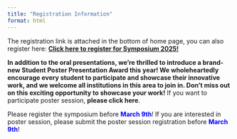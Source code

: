 ```yaml
---
title: "Registration Information"
format: html
---
```


The registration link is attached in the bottom of home page, you can also register here: [**Click here to register for Symposium 2025!**](https://docs.google.com/forms/d/1ffdseLSD7huGeLGM9XA5rOT_QWahWa48HFMJgIoB1sA/edit)

**In addition to the oral presentations, we're thrilled to introduce a brand-new Student Poster Presentation Award this year! We wholeheartedly encourage every student to participate and showcase their innovative work, and we welcome all institutions in this area to join in. Don't miss out on this exciting opportunity to showcase your work!** If you want to participate poster session, **please click here**.

Please register the symposium before [**March 9th**]{style="color:blue;"}! If you are interested in poster session, please submit the poster session registration before [**March 9th**]{style="color:blue;"}!
